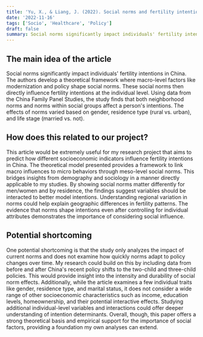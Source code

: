 ```yaml
---
title: 'Yu, X., & Liang, J. (2022). Social norms and fertility intentions: Evidence from China.'
date: '2022-11-16'
tags: ['Socio', 'Healthcare', 'Policy']
draft: false
summary: Social norms significantly impact individuals' fertility intentions in China
---
```


## The main idea of the article 

Social norms significantly impact individuals' fertility intentions in China. The authors develop a theoretical framework where macro-level factors like modernization and policy shape social norms. These social norms then directly influence fertility intentions at the individual level. Using data from the China Family Panel Studies, the study finds that both neighborhood norms and norms within social groups affect a person's intentions. The effects of norms varied based on gender, residence type (rural vs. urban), and life stage (married vs. not).  

## How does this related to our project?

This article would be extremely useful for my research project that aims to predict how different socioeconomic indicators influence fertility intentions in China. The theoretical model presented provides a framework to link macro influences to micro behaviors through meso-level social norms. This bridges insights from demography and sociology in a manner directly applicable to my studies. By showing social norms matter differently for men/women and by residence, the findings suggest variables should be interacted to better model intentions. Understanding regional variation in norms could help explain geographic differences in fertility patterns. The evidence that norms shape intentions even after controlling for individual attributes demonstrates the importance of considering social influence.  

## Potential shortcoming

One potential shortcoming is that the study only analyzes the impact of current norms and does not examine how quickly norms adapt to policy changes over time. My research could build on this by including data from before and after China's recent policy shifts to the two-child and three-child policies. This would provide insight into the intensity and durability of social norm effects. Additionally, while the article examines a few individual traits like gender, residence type, and marital status, it does not consider a wide range of other socioeconomic characteristics such as income, education levels, homeownership, and their potential interactive effects. Studying additional individual-level variables and interactions could offer deeper understanding of intention determinants. Overall, though, this paper offers a strong theoretical basis and empirical support for the importance of social factors, providing a foundation my own analyses can extend. 